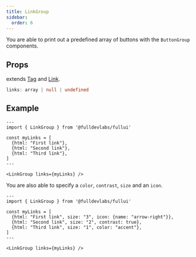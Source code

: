 ```yaml
---
title: LinkGroup
sidebar: 
  order: 6
---
```

You are able to print out a predefined array of buttons with the `ButtonGroup` components.

## Props
extends [Tag](/components/tag) and [Link](/components/link).
```ts
links: array | null | undefined
```

## Example
```astro live
---
import { LinkGroup } from '@fulldevlabs/fullui'

const myLinks = [
  {html: "First link"},
  {html: "Second link"},
  {html: "Third link"},
]
---

<LinkGroup links={myLinks} />
```

You are also able to specify a `color`, `contrast`, `size` and an `icon`.
```astro live
---
import { LinkGroup } from '@fulldevlabs/fullui'

const myLinks = [
  {html: "First link", size: "3", icon: {name: "arrow-right"}},
  {html: "Second link", size: "2", contrast: true},
  {html: "Third link", size: "1", color: "accent"},
]
---

<LinkGroup links={myLinks} />
```